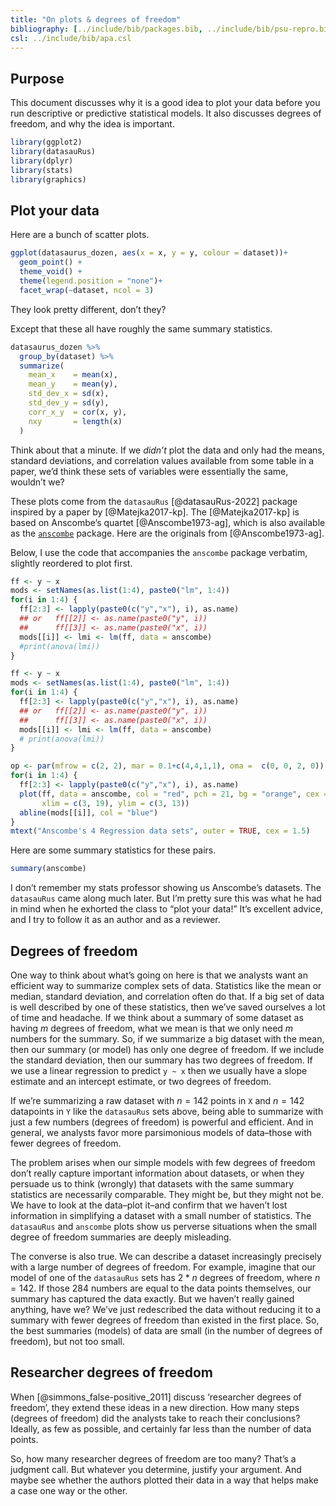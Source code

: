 ```yaml
---
title: "On plots & degrees of freedom"
bibliography: [../include/bib/packages.bib, ../include/bib/psu-repro.bib]
csl: ../include/bib/apa.csl
---
```


## Purpose

This document discusses why it is a good idea to plot your data before you run descriptive or predictive statistical models.
It also discusses degrees of freedom, and why the idea is important.

```r
library(ggplot2)
library(datasauRus)
library(dplyr)
library(stats)
library(graphics)
```

## Plot your data

Here are a bunch of scatter plots.

```r
ggplot(datasaurus_dozen, aes(x = x, y = y, colour = dataset))+
  geom_point() +
  theme_void() +
  theme(legend.position = "none")+
  facet_wrap(~dataset, ncol = 3)
```

They look pretty different, don't they?

Except that these all have roughly the same summary statistics.

```r
datasaurus_dozen %>%
  group_by(dataset) %>%
  summarize(
    mean_x    = mean(x),
    mean_y    = mean(y),
    std_dev_x = sd(x),
    std_dev_y = sd(y),
    corr_x_y  = cor(x, y),
    nxy       = length(x)
  )
```

Think about that a minute.
If we *didn't* plot the data and only had the means, standard deviations, and correlation values available from some table in a paper, we'd think these sets of variables were essentially the same, wouldn't we?

These plots come from the `datasauRus` [@datasauRus-2022] package inspired by a paper by [@Matejka2017-kp].
The [@Matejka2017-kp] is based on Anscombe's quartet [@Anscombe1973-ag], which is also available as the [`anscombe`](https://cran.r-project.org/package=anscombe) package. 
Here are the originals from [@Anscombe1973-ag].

::: {.callout-note}

Below, I use the code that accompanies the `anscombe` package verbatim, slightly reordered to plot first.

:::

```r
ff <- y ~ x
mods <- setNames(as.list(1:4), paste0("lm", 1:4))
for(i in 1:4) {
  ff[2:3] <- lapply(paste0(c("y","x"), i), as.name)
  ## or   ff[[2]] <- as.name(paste0("y", i))
  ##      ff[[3]] <- as.name(paste0("x", i))
  mods[[i]] <- lmi <- lm(ff, data = anscombe)
  #print(anova(lmi))
}
```

```r
ff <- y ~ x
mods <- setNames(as.list(1:4), paste0("lm", 1:4))
for(i in 1:4) {
  ff[2:3] <- lapply(paste0(c("y","x"), i), as.name)
  ## or   ff[[2]] <- as.name(paste0("y", i))
  ##      ff[[3]] <- as.name(paste0("x", i))
  mods[[i]] <- lmi <- lm(ff, data = anscombe)
  # print(anova(lmi))
}
```

```r
op <- par(mfrow = c(2, 2), mar = 0.1+c(4,4,1,1), oma =  c(0, 0, 2, 0))
for(i in 1:4) {
  ff[2:3] <- lapply(paste0(c("y","x"), i), as.name)
  plot(ff, data = anscombe, col = "red", pch = 21, bg = "orange", cex = 1.2,
       xlim = c(3, 19), ylim = c(3, 13))
  abline(mods[[i]], col = "blue")
}
mtext("Anscombe's 4 Regression data sets", outer = TRUE, cex = 1.5)
```

Here are some summary statistics for these pairs.

```r
summary(anscombe)
```

::: {.callout-note}

I don't remember my stats professor showing us Anscombe's datasets.
The `datasauRus` came along much later.
But I'm pretty sure this was what he had in mind when he exhorted the class to "plot your data!"
It's excellent advice, and I try to follow it as an author and as a reviewer.

:::

## Degrees of freedom

One way to think about what's going on here is that we analysts want an efficient way to summarize complex sets of data.
Statistics like the mean or median, standard deviation, and correlation often do that.
If a big set of data is well described by one of these statistics, then we've saved ourselves a lot of time and headache.
If we think about a summary of some dataset as having $m$ degrees of freedom, what we mean is that we only need $m$ numbers for the summary.
So, if we summarize a big dataset with the mean, then our summary (or model) has only one degree of freedom.
If we include the standard deviation, then our summary has two degrees of freedom.
If we use a linear regression to predict `y ~ x` then we usually have a slope estimate and an intercept estimate, or two degrees of freedom.

If we're summarizing a raw dataset with $n=142$ points in `X` and $n=142$ datapoints in `Y` like the `datasauRus` sets above, being able to summarize with just a few numbers (degrees of freedom) is powerful and efficient.
And in general, we analysts favor more parsimonious models of data--those with fewer degrees of freedom.

The problem arises when our simple models with few degrees of freedom don't really capture important information about datasets, or when they persuade us to think (wrongly) that datasets with the same summary statistics are necessarily comparable.
They might be, but they might not be.
We have to look at the data--plot it--and confirm that we haven't lost information in simplifying a dataset with a small number of statistics.
The `datasauRus` and `anscombe` plots show us perverse situations when the small degree of freedom summaries are deeply misleading.

The converse is also true.
We can describe a dataset increasingly precisely with a large number of degrees of freedom.
For example, imagine that our model of one of the `datasauRus` sets has $2*n$ degrees of freedom, where $n=142$.
If those 284 numbers are equal to the data points themselves, our summary has captured the data exactly.
But we haven't really gained anything, have we?
We've just redescribed the data without reducing it to a summary with fewer degrees of freedom than existed in the first place.
So, the best summaries (models) of data are small (in the number of degrees of freedom), but not too small.

## Researcher degrees of freedom

When [@simmons_false-positive_2011] discuss 'researcher degrees of freedom', they extend these ideas in a new direction.
How many steps (degrees of freedom) did the analysts take to reach their conclusions?
Ideally, as few as possible, and certainly far less than the number of data points.

So, how many researcher degrees of freedom are too many?
That's a judgment call.
But whatever you determine, justify your argument.
And maybe see whether the authors plotted their data in a way that helps make a case one way or the other.
